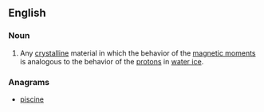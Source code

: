 ==English==

===Noun===
{{wikipedia}}
{{en-noun|head=[[spin]] [[ice]]|-}}

# {{physics}} Any [[crystalline]] material in which the behavior of the [[magnetic moment]]s is analogous to the behavior of the [[proton]]s in [[water ice]].

===Anagrams===
* [[piscine#English|piscine]]